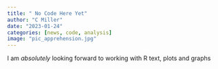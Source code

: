 ```yaml
---
title: " No Code Here Yet"
author: "C Miller"
date: "2023-01-24"
categories: [news, code, analysis]
image: "pic_apprehension.jpg"
---
```


I am *absolutely* looking forward to working with R text, plots and graphs
